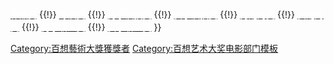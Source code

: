 {{navbox
|name   =百想藝術大獎電影部門女配角獎
|title  = [[百想藝術大獎|<span style="color: white ">百想藝術大獎</span>]]電影部門女配角獎
|bodyclass = hlist
|titlestyle = background: #2A0066; color:white;
|groupstyle = background: #2A0066; color:white;

|group1 = 1970年代
|list1 = 
* 1970 -
* 1971 -
* 1972 -
* 1973 -
* 1974 -
* 1975 -
* 1976 -
* 1977 [[鄭永淑]]
* 1978 -
* 1979 -

|group2 = 2010年代
|list2 =
* 2010 -
* 2011 -
* 2012 -
* 2013 [[趙恩智]]
* 2014 [[陳慶 (演員)|陳慶]]
* 2015 {{link-ko|金浩貞|김호정 (1968년)}}
* 2016 [[羅美蘭]]
* 2017 {{link-ko|金素辰|김소진 (배우)}}
* 2018 [[李秀敬]]
* 2019 {{link-ko|權素賢|권소현 (배우)}}

|group3 = 2020年代
|list3 =
* 2020 {{link-ko|金璽碧|김새벽}}
* 2021 [[金善映]]
* 2022 [[李秀敬]]

|belowstyle = background: #2A0066
|below = <span style="font-size:smaller;">[[Template:百想藝術大獎電影部門大獎|<span style="color:#FFFFFF">大獎</span>]] {{!}} [[Template:百想藝術大獎電影部門作品獎|<span style="color:#FFFFFF">作品獎</span>]] {{!}} [[Template:百想藝術大獎電影部門導演獎|<span style="color:#FFFFFF">導演獎</span>]] {{!}} [[Template:百想藝術大獎電影部門最佳演技男演員|<span style="color:#FFFFFF">男子演技獎</span>]] {{!}} [[Template:百想藝術大獎電影部門最佳演技女演員|<span style="color:#FFFFFF">女子演技獎</span>]] {{!}} [[Template:百想藝術大獎電影部門男配角獎|<span style="color:#FFFFFF">男配角獎</span>]] {{!}} [[Template:百想藝術大獎電影部門女配角獎|<span style="color:#FFFFFF">女配角獎</span>]] {{!}} [[Template:百想藝術大獎電影部門男新人演技獎|<span style="color:#FFFFFF">男子新人獎</span>]] {{!}} [[Template:百想藝術大獎電影部門女新人演技獎|<span style="color:#FFFFFF">女子新人獎</span>]] </span>
}}<includeonly>[[Category:百想藝術大獎獲獎者]]</includeonly><noinclude>
[[Category:百想艺术大奖电影部门模板‎]]
</noinclude>